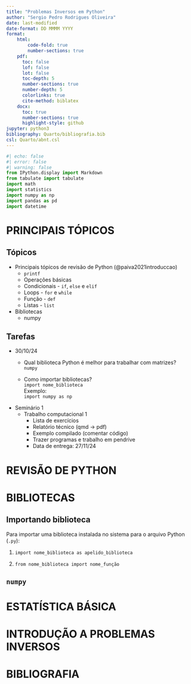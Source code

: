 ```yaml
---
title: "Problemas Inversos em Python"
author: "Sergio Pedro Rodrigues Oliveira"
date: last-modified
date-format: DD MMMM YYYY
format:
    html:
        code-fold: true
        number-sections: true
    pdf:
      toc: false
      lof: false
      lot: false
      toc-depth: 5
      number-sections: true
      number-depth: 5
      colorlinks: true
      cite-method: biblatex
    docx:
      toc: true
      number-sections: true
      highlight-style: github
jupyter: python3
bibliography: Quarto/bibliografia.bib
csl: Quarto/abnt.csl
---
```


\thispagestyle{empty}

\newpage
\pagenumbering{roman}
```{=latex}
\setcounter{tocdepth}{4}
\renewcommand{\contentsname}{SUMÁRIO}
\tableofcontents
```

\newpage

```{=latex}
\setcounter{tocdepth}{4}
\renewcommand{\listfigurename}{LISTA DE FIGURAS}
\listoffigures
```

\newpage

```{=latex}
\setcounter{tocdepth}{4}
\renewcommand{\listtablename}{LISTA DE TABELAS}
\listoftables
```

```python
#| echo: false
#| error: false
#| warning: false
from IPython.display import Markdown
from tabulate import tabulate
import math
import statistics
import numpy as np
import pandas as pd
import datetime 
```

\newpage
\pagenumbering{arabic}

# PRINCIPAIS TÓPICOS

## Tópicos

- Principais tópicos de revisão de Python (@paiva2021introduccao)
  - `printf`
  - Operações básicas
  - Condicionais - `if`, `else` e `elif`
  - Loops - `for` e `while`
  - Função - `def`
  - Listas - `list`
- Bibliotecas
  - numpy

## Tarefas

- 30/10/24
  - Qual biblioteca Python é melhor para trabalhar com matrizes?  
  `numpy`
  
  - Como importar bibliotecas?  
  `import nome_biblioteca`  
  Exemplo:  
  `import numpy as np`

- Seminário 1
  - Trabalho computacional 1
    - Lista de exercícios
    - Relatório técnico (qmd -> pdf)
    - Exemplo compilado (comentar código)
    - Trazer programas e trabalho em pendrive
    - Data de entrega: 27/11/24

\newpage

# REVISÃO DE PYTHON

\newpage

# BIBLIOTECAS
  
## Importando biblioteca

Para importar uma biblioteca instalada no sistema para o arquivo Python (`.py`):

1. `import nome_biblioteca as apelido_biblioteca`
   
2. `from nome_biblioteca import nome_função`

## `numpy`

\newpage

# ESTATÍSTICA BÁSICA

\newpage

# INTRODUÇÃO A PROBLEMAS INVERSOS

\newpage

# BIBLIOGRAFIA